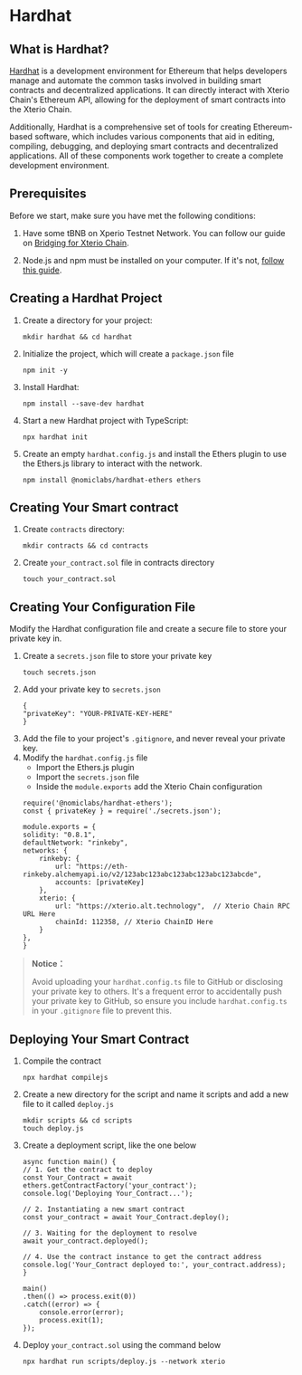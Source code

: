 # Hardhat

## What is Hardhat?

[Hardhat](https://hardhat.org/) is a development environment for Ethereum that helps developers manage and automate the common tasks involved in building smart contracts and decentralized applications. It can directly interact with Xterio Chain's Ethereum API, allowing for the deployment of smart contracts into the Xterio Chain.

Additionally, Hardhat is a comprehensive set of tools for creating Ethereum-based software, which includes various components that aid in editing, compiling, debugging, and deploying smart contracts and decentralized applications. All of these components work together to create a complete development environment.

## Prerequisites

Before we start, make sure you have met the following conditions:

1. Have some tBNB on Xperio Testnet Network. You can follow our guide on [Bridging for Xterio Chain](https://whitelabel-raas-docs-release-vercel-xterio.vercel.app/bridging).

2. Node.js and npm must be installed on your computer. If it's not, [follow this guide](https://nodejs.org/en).

## Creating a Hardhat Project

1. Create a directory for your project:
    ```
    mkdir hardhat && cd hardhat
    ```
2. Initialize the project, which will create a `package.json` file
    ```
    npm init -y
    ```

3. Install Hardhat:
    ```
    npm install --save-dev hardhat
    ```
4. Start a new Hardhat project with TypeScript:
    ```
    npx hardhat init
    ```
5. Create an empty `hardhat.config.js` and install the Ethers plugin to use the Ethers.js library to interact with the network.
    ```
    npm install @nomiclabs/hardhat-ethers ethers
    ```

## Creating Your Smart contract

1. Create `contracts` directory:
    ```
    mkdir contracts && cd contracts
    ```
2. Create `your_contract.sol` file in contracts directory
    ```
    touch your_contract.sol
    ```

## Creating Your Configuration File

Modify the Hardhat configuration file and create a secure file to store your private key in.

1. Create a `secrets.json` file to store your private key
    ```
    touch secrets.json
    ```
2. Add your private key to `secrets.json`
    ```
    {
    "privateKey": "YOUR-PRIVATE-KEY-HERE"
    }
    ```
3. Add the file to your project's `.gitignore`, and never reveal your private key.
4. Modify the `hardhat.config.js` file
    - Import the Ethers.js plugin
    - Import the `secrets.json` file
    - Inside the `module.exports` add the Xterio Chain configuration
    ```
    require('@nomiclabs/hardhat-ethers');
    const { privateKey } = require('./secrets.json');
    
    module.exports = {
    solidity: "0.8.1",
    defaultNetwork: "rinkeby",
    networks: {
        rinkeby: {
            url: "https://eth-rinkeby.alchemyapi.io/v2/123abc123abc123abc123abc123abcde",
            accounts: [privateKey]
        },
        xterio: {
            url: "https://xterio.alt.technology",  // Xterio Chain RPC URL Here
            chainId: 112358, // Xterio ChainID Here
        }
    },
    }
    ```

> **Notice：**
>
> Avoid uploading your `hardhat.config.ts` file to GitHub or disclosing your private key to others. It's a frequent error to accidentally push your private key to GitHub, so ensure you include `hardhat.config.ts` in your `.gitignore` file to prevent this.


## Deploying Your Smart Contract

1. Compile the contract
    ```
    npx hardhat compilejs
    ```
2. Create a new directory for the script and name it scripts and add a new file to it called `deploy.js`
    ```
    mkdir scripts && cd scripts
    touch deploy.js
    ```
3. Create a deployment script, like the one below
    ```
    async function main() {
    // 1. Get the contract to deploy
    const Your_Contract = await ethers.getContractFactory('your_contract');
    console.log('Deploying Your_Contract...');
    
    // 2. Instantiating a new smart contract
    const your_contract = await Your_Contract.deploy();
    
    // 3. Waiting for the deployment to resolve
    await your_contract.deployed();
    
    // 4. Use the contract instance to get the contract address
    console.log('Your_Contract deployed to:', your_contract.address);
    }
    
    main()
    .then(() => process.exit(0))
    .catch((error) => {
        console.error(error);
        process.exit(1);
    });
    ```
4. Deploy `your_contract.sol` using the command below
    ```
    npx hardhat run scripts/deploy.js --network xterio
    ```
